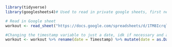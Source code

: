 ```r
library(tidyverse)
library(googlesheets4)# Used to read in private google sheets, first needed to authenticate google account with: gs4_auth() 
```


```r
# Read in Google sheet
workout <- read_sheet("https://docs.google.com/spreadsheets/d/1TM8IcrqlYRlk8Ggxig1XMGh5e12KzZTGbh41tp6IB6k/edit?gid=1377271102#gid=1377271102")

#Changing the timestamp variable to just a date, idk if necessary and a little funky way of doing it as well lol
workout <- workout %>% rename(date = Timestamp) %>% mutate(date = as.Date(date))
```



